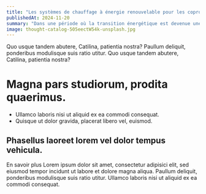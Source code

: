 ```yaml
---
title: "Les systèmes de chauffage à énergie renouvelable pour les copropriétés"
publishedAt: 2024-11-20
summary: "Dans une période où la transition énergétique est devenue une priorité, les copropriétés ont un rôle clé à jouer pour réduire les émissions de gaz à effet de serre. Les systèmes de chauffage à énergie renouvelable offrent une solution efficace et durable pour chauffer les bâtiments tout en réduisant leur empreinte carbone."
image: thought-catalog-505eectW54k-unsplash.jpg
---
```


Quo usque tandem abutere, Catilina, patientia nostra? Paullum deliquit, ponderibus modulisque suis ratio utitur. Quo usque tandem abutere, Catilina, patientia nostra?

# Magna pars studiorum, prodita quaerimus.

- Ullamco laboris nisi ut aliquid ex ea commodi consequat.
- Quisque ut dolor gravida, placerat libero vel, euismod.

## Phasellus laoreet lorem vel dolor tempus vehicula.

<Card>
    <Card.Title>En savoir plus</Card.Title>
    <Card.Body>
        Lorem ipsum dolor sit amet, consectetur adipisici elit, sed eiusmod tempor incidunt ut labore et dolore magna aliqua. 
        Paullum deliquit, ponderibus modulisque suis ratio utitur. Ullamco laboris nisi ut aliquid ex ea commodi consequat. 
   </Card.Body>
</Card>
